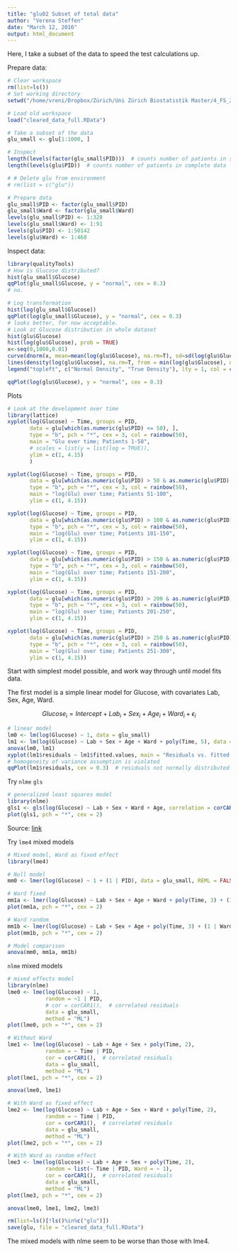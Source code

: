 ```yaml
---
title: "glu02 Subset of total data"
author: "Verena Steffen"
date: "March 12, 2016"
output: html_document
---
```


Here, I take a subset of the data to speed the test calculations up.       

Prepare data:
```r
# Clear workspace
rm(list=ls())
# Set working directory
setwd("/home/vreni/Dropbox/Zürich/Uni Zürich Biostatistik Master/4_FS_2016/STA490_StatisticalConsulting")

# Load old workspace
load("cleared_data_full.RData")

# Take a subset of the data
glu_small <- glu[1:1000, ]

# Inspect
length(levels(factor(glu_small$PID)))  # counts number of patients in subset
length(levels(glu$PID))  # counts number of patients in complete data

# # Delete glu from environment
# rm(list = c("glu"))

# Prepare data
glu_small$PID <- factor(glu_small$PID)
glu_small$Ward <- factor(glu_small$Ward)
levels(glu_small$PID) <- 1:328
levels(glu_small$Ward) <- 1:91
levels(glu$PID) <- 1:50142
levels(glu$Ward) <- 1:468
```

Inspect data:
```r
library(qualityTools)
# How is Glucose distributed?
hist(glu_small$Glucose)
qqPlot(glu_small$Glucose, y = "normal", cex = 0.3)
# no.

# Log transformation
hist(log(glu_small$Glucose))
qqPlot(log(glu_small$Glucose), y = "normal", cex = 0.3)
# looks better, for now acceptable.
# Look at Glucose distribution in whole dataset
hist(glu$Glucose)
hist(log(glu$Glucose), prob = TRUE)
x<-seq(0,1000,0.01)
curve(dnorm(x, mean=mean(log(glu$Glucose), na.rm=T), sd=sd(log(glu$Glucose), na.rm=T)), col = 3, add = TRUE)
lines(density(log(glu$Glucose), na.rm=T, from = min(log(glu$Glucose), na.rm=T), to = max(log(glu$Glucose), na.rm=T)), col = 2)
legend("topleft", c("Normal Density", "True Density"), lty = 1, col = c(3, 2), box.lty = 0)

qqPlot(log(glu$Glucose), y = "normal", cex = 0.3)
```

Plots
```r
# Look at the development over time
library(lattice)
xyplot(log(Glucose) ~ Time, groups = PID, 
       data = glu[which(as.numeric(glu$PID) <= 50), ], 
       type = "b", pch = "*", cex = 3, col = rainbow(50), 
       main = "Glu over time; Patients 1-50", 
       # scales = list(y = list(log = TRUE)), 
       ylim = c(1, 4.15)
       )

xyplot(log(Glucose) ~ Time, groups = PID, 
       data = glu[which(as.numeric(glu$PID) > 50 & as.numeric(glu$PID) <= 100), ], 
       type = "b", pch = "*", cex = 3, col = rainbow(50), 
       main = "log(Glu) over time; Patients 51-100", 
       ylim = c(1, 4.15))

xyplot(log(Glucose) ~ Time, groups = PID, 
       data = glu[which(as.numeric(glu$PID) > 100 & as.numeric(glu$PID) <= 150), ], 
       type = "b", pch = "*", cex = 3, col = rainbow(50), 
       main = "log(Glu) over time; Patients 101-150", 
       ylim = c(1, 4.15))

xyplot(log(Glucose) ~ Time, groups = PID, 
       data = glu[which(as.numeric(glu$PID) > 150 & as.numeric(glu$PID) <= 200), ], 
       type = "b", pch = "*", cex = 3, col = rainbow(50), 
       main = "log(Glu) over time; Patients 151-200", 
       ylim = c(1, 4.15))

xyplot(log(Glucose) ~ Time, groups = PID, 
       data = glu[which(as.numeric(glu$PID) > 200 & as.numeric(glu$PID) <= 250), ], 
       type = "b", pch = "*", cex = 3, col = rainbow(50), 
       main = "log(Glu) over time; Patients 201-250", 
       ylim = c(1, 4.15))

xyplot(log(Glucose) ~ Time, groups = PID, 
       data = glu[which(as.numeric(glu$PID) > 250 & as.numeric(glu$PID) <= 300), ], 
       type = "b", pch = "*", cex = 3, col = rainbow(50), 
       main = "log(Glu) over time; Patients 251-300", 
       ylim = c(1, 4.15))
```


Start with simplest model possible, and work way through until model fits data.     

The first model is a simple linear model for Glucose, with covariates Lab, Sex, Age, Ward.

$$Glucose_i = Intercept + Lab_i + Sex_i + Age_i + Ward_i + \epsilon_i$$

```r
# linear model
lm0 <- lm(log(Glucose) ~ 1, data = glu_small)
lm1 <- lm(log(Glucose) ~ Lab + Sex + Age + Ward + poly(Time, 5), data = glu_small)
anova(lm0, lm1)
xyplot(lm1$residuals ~ lm1$fitted.values, main = "Residuals vs. fitted (simple linear model)", pch = "*", cex = 2)
# homogeneity of variance assumption is violated
qqPlot(lm1$residuals, cex = 0.3)  # residuals not normally distributed
```

Try `nlme` `gls`
```r
# generalized least squares model 
library(nlme)
gls1 <- gls(log(Glucose) ~ Lab + Sex + Ward + Age, correlation = corCAR1(), data = glu_small)
plot(gls1, pch = "*", cex = 2)
```

Source: [link](http://rpsychologist.com/r-guide-longitudinal-lme-lmer)

Try `lme4` mixed models
```r
# Mixed model, Ward as fixed effect
library(lme4)

# Null model
mm0 <- lmer(log(Glucose) ~ 1 + (1 | PID), data = glu_small, REML = FALSE)

# Ward fixed
mm1a <- lmer(log(Glucose) ~ Lab + Sex + Age + Ward + poly(Time, 3) + (1 | PID), data = glu_small, REML = FALSE)
plot(mm1a, pch = "*", cex = 2)

# Ward random
mm1b <- lmer(log(Glucose) ~ Lab + Sex + Age + poly(Time, 3) + (1 | Ward) + (1 | PID), data = glu_small, REML = FALSE)
plot(mm1b, pch = "*", cex = 2)

# Model comparison
anova(mm0, mm1a, mm1b)
```

`nlme` mixed models
```r
# mixed effects model
library(nlme)
lme0 <- lme(log(Glucose) ~ 1, 
            random = ~1 | PID,
            # cor = corCAR1(),  # correlated residuals
            data = glu_small, 
            method = "ML")
plot(lme0, pch = "*", cex = 2)

# Without Ward
lme1 <- lme(log(Glucose) ~ Lab + Age + Sex + poly(Time, 2), 
            random = ~ Time | PID, 
            cor = corCAR1(),  # correlated residuals
            data = glu_small, 
            method = "ML")
plot(lme1, pch = "*", cex = 2)

anova(lme0, lme1)

# With Ward as fixed effect
lme2 <- lme(log(Glucose) ~ Lab + Age + Sex + Ward + poly(Time, 2), 
            random = ~ Time | PID, 
            cor = corCAR1(),  # correlated residuals
            data = glu_small, 
            method = "ML")
plot(lme2, pch = "*", cex = 2)

# With Ward as random effect
lme3 <- lme(log(Glucose) ~ Lab + Age + Sex + poly(Time, 2), 
            random = list(~ Time | PID, Ward = ~ 1), 
            cor = corCAR1(),  # correlated residuals
            data = glu_small, 
            method = "ML")
plot(lme3, pch = "*", cex = 2)

anova(lme0, lme1, lme2, lme3)

rm(list=ls()[!ls()%in%c("glu")])
save(glu, file = "cleared_data_full.RData")
```

The mixed models with nlme seem to be worse than those with lme4.


